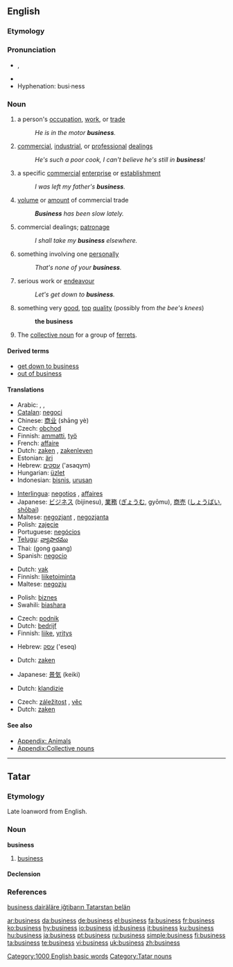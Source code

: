 {{wikipedia|dab=business (disambiguation)|business}}
==English==

{{rank|lost|human|kept|382|business|mean|manner|following}}

===Etymology===
{{wikipedia}}
{{suffix|busy|ness}}

===Pronunciation===
*{{IPA|/ˈbɪznəs/}}, {{SAMPA|/"bIzn@s/}}
*{{audio|en-us-business.ogg|Audio (US)}}
*Hyphenation: busi·ness

===Noun===
{{en-noun|es|-}}

# {{countable}} a person's [[occupation]], [[work]], or [[trade]]
#: ''He is in the motor '''business'''.''
# {{uncountable}} [[commercial]], [[industrial]], or [[professional]] [[dealings]]
#: ''He's such a poor cook, I can't believe he's still in '''business'''!''
# {{countable}} {{context|business}} a specific [[commercial]] [[enterprise]] or [[establishment]]
#: ''I was left my father's '''business'''.''
# {{uncountable}} [[volume]] or [[amount]] of commercial trade
#: '''''Business''' has been slow lately.''
# {{uncountable}} commercial dealings; [[patronage]]
#: ''I shall take my '''business''' elsewhere.''
# {{uncountable}} something involving one [[personally]]
#: ''That's none of your '''business'''.''
# {{uncountable}} serious work or [[endeavour]]
#: ''Let's get down to '''business'''.''
# {{uncountable}} {{context|slang|UK}} something very [[good]], [[top]] [[quality]] (possibly from ''the bee's knees'')
#: '''the business'''
# {{countable}} The [[collective noun]] for a group of [[ferrets]].

====Derived terms====
*[[get down to business]]
*[[out of business]]

====Translations====
{{trans-top|occupation of a person}}
*Arabic: {{ARchar|[[عمل]]}} {{IPAchar|(ʕámal)}}, {{ARchar|[[تجارة]]}} {{IPAchar|(tajára)}}, {{ARchar|[[مشروع]]}} {{IPAchar|(mašrúʕ)}}
*[[Catalan]]: [[negoci]] {{m}}
*Chinese: [[商业]] (shāng yè)
*Czech: [[obchod]]
*Finnish: [[ammatti]], [[työ]]
*French: [[affaire]]
*Dutch: [[zaken]] {{f}} {{p}}, [[zakenleven]] {{n}}
*Estonian: [[äri]]
*Hebrew: [[עסקים]] ('asaqym) {{m}} {{p}}
*Hungarian: [[üzlet]]
*Indonesian: [[bisnis]], [[urus|urusan]]
{{trans-mid}}
*[[Interlingua]]: [[negotios]] {{p}}, [[affaires]] {{p}}
*Japanese: [[ビジネス]] (bijinesu), [[業務]] ([[ぎょうむ]], gyōmu), [[商売]] ([[しょうばい]], [[shōbai]])
*Maltese: [[negozjant]] {{m}}, [[negozjanta]] {{f}}
*Polish: [[zajęcie]] {{n}}
*Portuguese: [[negócios]] {{m}} {{p}}
*[[Telugu]]: [[వ్యాపారము]]
*Thai: {{THchar|[[กงกาง]]}} (gong gaang)
*Spanish: [[negocio]] {{m}}
{{trans-bottom}}

{{trans-top|professional dealings}}
*Dutch: [[vak]] {{n}}
*Finnish: [[liiketoiminta]]
*Maltese: [[negozju]]
{{trans-mid}}
*Polish: [[biznes]] {{m}}
*Swahili: [[biashara]]
{{trans-bottom}}

{{trans-top|establishment}}
*Czech: [[podnik]] {{m}}
*Dutch: [[bedrijf]] {{n}}
*Finnish: [[liike]], [[yritys]]
{{trans-mid}}
*Hebrew: [[עסק]] ('eseq) {{m}}
{{trans-bottom}}

{{trans-top|volume of trade}}
*Dutch: [[zaken]] {{f}} {{p}}
{{trans-mid}}
*Japanese: [[景気]] (keiki)
{{trans-bottom}}

{{trans-top|patronage}}
*Dutch: [[klandizie]] {{f}}
{{trans-mid}}
{{trans-bottom}}

{{trans-top|something involving one personally}}
*Czech: [[záležitost]] {{f}}, [[věc]] {{f}}
*Dutch: [[zaken]] {{f}} {{p}}
{{trans-mid}}
{{trans-bottom}}

{{trans-top|serious work}}
{{trans-mid}}
{{trans-bottom}}

{{trans-top|(slang) the bee's knees}}
{{trans-mid}}
{{trans-bottom}}

====See also====
*[[Appendix: Animals]]
*[[Appendix:Collective nouns]]

[[Category:1000 English basic words]]

----

==Tatar==

===Etymology===
Late loanword from English.

===Noun===
'''business'''

# [[business#English|business]]

====Declension====
{{tt-latin-noun|nıñ|ga|nı|da|dan}}

===References===
[http://www2.azatliq.org/news/local/tb/archives/2006/10/23.ASP#537926 business dairäläre iğtibarın Tatarstan belän ]

[[Category:Tatar nouns]]

[[ar:business]]
[[da:business]]
[[de:business]]
[[el:business]]
[[fa:business]]
[[fr:business]]
[[ko:business]]
[[hy:business]]
[[io:business]]
[[id:business]]
[[it:business]]
[[ku:business]]
[[hu:business]]
[[ja:business]]
[[pt:business]]
[[ru:business]]
[[simple:business]]
[[fi:business]]
[[ta:business]]
[[te:business]]
[[vi:business]]
[[uk:business]]
[[zh:business]]